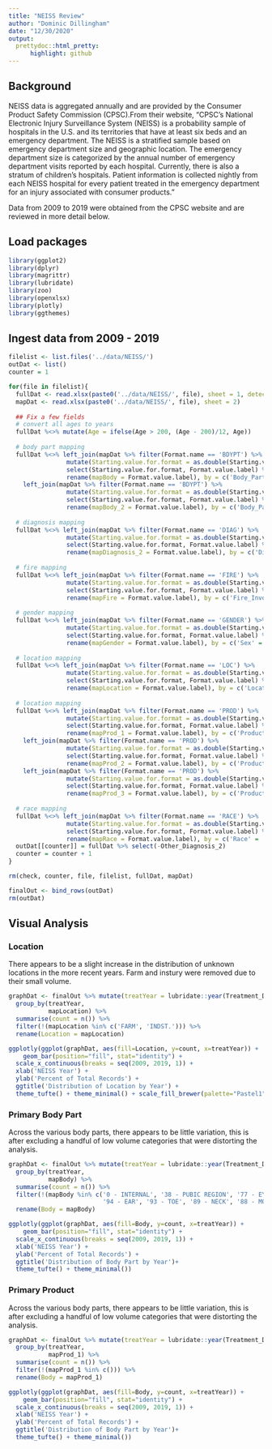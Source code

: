 ```yaml
---
title: "NEISS Review"
author: "Dominic Dillingham"
date: "12/30/2020"
output:
  prettydoc::html_pretty:
      highlight: github
---
```


## Background
NEISS data is aggregated annually and are provided by the Consumer Product Safety Commission (CPSC).From their website, "CPSC’s National Electronic Injury Surveillance System (NEISS) is a probability sample of hospitals in the U.S. and its territories that have at least six beds and an emergency department. The NEISS is a stratified sample based on emergency department size and geographic location. The emergency department size is categorized by the annual number of emergency department visits reported by each hospital. Currently, there is also a stratum of children’s hospitals. Patient information is collected nightly from each NEISS hospital for every patient treated in the emergency department for an injury associated with consumer products."

Data from 2009 to 2019 were obtained from the CPSC website and are reviewed in more detail below.

## Load packages
```r
library(ggplot2)
library(dplyr)
library(magrittr)
library(lubridate)
library(zoo)
library(openxlsx)
library(plotly)
library(ggthemes)
```

## Ingest data from 2009 - 2019
```r
filelist <- list.files('../data/NEISS/')
outDat <- list()
counter = 1

for(file in filelist){
  fullDat <- read.xlsx(paste0('../data/NEISS/', file), sheet = 1, detectDates = T)
  mapDat <- read.xlsx(paste0('../data/NEISS/', file), sheet = 2)
  
  ## Fix a few fields
  # convert all ages to years
  fullDat %<>% mutate(Age = ifelse(Age > 200, (Age - 200)/12, Age))
  
  # body part mapping
  fullDat %<>% left_join(mapDat %>% filter(Format.name == 'BDYPT') %>% 
                mutate(Starting.value.for.format = as.double(Starting.value.for.format)) %>%
                select(Starting.value.for.format, Format.value.label) %>% 
                rename(mapBody = Format.value.label), by = c('Body_Part' = 'Starting.value.for.format')) %>%
    left_join(mapDat %>% filter(Format.name == 'BDYPT') %>% 
                mutate(Starting.value.for.format = as.double(Starting.value.for.format)) %>%
                select(Starting.value.for.format, Format.value.label) %>% 
                rename(mapBody_2 = Format.value.label), by = c('Body_Part_2' = 'Starting.value.for.format'))
  
  # diagnosis mapping
  fullDat %<>% left_join(mapDat %>% filter(Format.name == 'DIAG') %>% 
                mutate(Starting.value.for.format = as.double(Starting.value.for.format)) %>%
                select(Starting.value.for.format, Format.value.label) %>% 
                rename(mapDiagnosis_2 = Format.value.label), by = c('Diagnosis_2' = 'Starting.value.for.format'))
  
  # fire mapping
  fullDat %<>% left_join(mapDat %>% filter(Format.name == 'FIRE') %>% 
                mutate(Starting.value.for.format = as.double(Starting.value.for.format)) %>%
                select(Starting.value.for.format, Format.value.label) %>% 
                rename(mapFire = Format.value.label), by = c('Fire_Involvement' = 'Starting.value.for.format'))
  
  # gender mapping
  fullDat %<>% left_join(mapDat %>% filter(Format.name == 'GENDER') %>% 
                mutate(Starting.value.for.format = as.double(Starting.value.for.format)) %>%
                select(Starting.value.for.format, Format.value.label) %>% 
                rename(mapGender = Format.value.label), by = c('Sex' = 'Starting.value.for.format'))
  
  # location mapping
  fullDat %<>% left_join(mapDat %>% filter(Format.name == 'LOC') %>% 
                mutate(Starting.value.for.format = as.double(Starting.value.for.format)) %>%
                select(Starting.value.for.format, Format.value.label) %>% 
                rename(mapLocation = Format.value.label), by = c('Location' = 'Starting.value.for.format'))
  
  # location mapping
  fullDat %<>% left_join(mapDat %>% filter(Format.name == 'PROD') %>% 
                mutate(Starting.value.for.format = as.double(Starting.value.for.format)) %>%
                select(Starting.value.for.format, Format.value.label) %>% 
                rename(mapProd_1 = Format.value.label), by = c('Product_1' = 'Starting.value.for.format')) %>%
    left_join(mapDat %>% filter(Format.name == 'PROD') %>% 
                mutate(Starting.value.for.format = as.double(Starting.value.for.format)) %>%
                select(Starting.value.for.format, Format.value.label) %>% 
                rename(mapProd_2 = Format.value.label), by = c('Product_2' = 'Starting.value.for.format')) %>% 
    left_join(mapDat %>% filter(Format.name == 'PROD') %>% 
                mutate(Starting.value.for.format = as.double(Starting.value.for.format)) %>%
                select(Starting.value.for.format, Format.value.label) %>% 
                rename(mapProd_3 = Format.value.label), by = c('Product_3' = 'Starting.value.for.format'))
  
  # race mapping
  fullDat %<>% left_join(mapDat %>% filter(Format.name == 'RACE') %>% 
                mutate(Starting.value.for.format = as.double(Starting.value.for.format)) %>%
                select(Starting.value.for.format, Format.value.label) %>% 
                rename(mapRace = Format.value.label), by = c('Race' = 'Starting.value.for.format'))
  outDat[[counter]] = fullDat %>% select(-Other_Diagnosis_2)
  counter = counter + 1
}

rm(check, counter, file, filelist, fullDat, mapDat)

finalOut <- bind_rows(outDat)
rm(outDat)
```

## Visual Analysis

### Location{.tabset}
There appears to be a slight increase in the distribution of unknown locations in the more recent years. Farm and instury were removed due to their small volume. 

```r
graphDat <- finalOut %>% mutate(treatYear = lubridate::year(Treatment_Date)) %>%
  group_by(treatYear,
           mapLocation) %>%
  summarise(count = n()) %>%
  filter(!(mapLocation %in% c('FARM', 'INDST.'))) %>%
  rename(Location = mapLocation)

ggplotly(ggplot(graphDat, aes(fill=Location, y=count, x=treatYear)) + 
    geom_bar(position="fill", stat="identity") +
  scale_x_continuous(breaks = seq(2009, 2019, 1)) +
  xlab('NEISS Year') +
  ylab('Percent of Total Records') +
  ggtitle('Distribution of Location by Year') + 
  theme_tufte() + theme_minimal() + scale_fill_brewer(palette="Pastel1")) 
```

### Primary Body Part{.tabset}
Across the various body parts, there appears to be little variation, this is after excluding a handful of low volume categories that were distorting the analysis. 

```r
graphDat <- finalOut %>% mutate(treatYear = lubridate::year(Treatment_Date)) %>%
  group_by(treatYear,
           mapBody) %>%
  summarise(count = n()) %>%
  filter(!(mapBody %in% c('0 - INTERNAL', '38 - PUBIC REGION', '77 - EYEBALL', '80 - UPPER ARM', '81 - UPPER LEG', '87 - NOT STATED/UNK',
                          '94 - EAR', '93 - TOE', '89 - NECK', '88 - MOUTH'))) %>%
  rename(Body = mapBody)

ggplotly(ggplot(graphDat, aes(fill=Body, y=count, x=treatYear)) + 
    geom_bar(position="fill", stat="identity") +
  scale_x_continuous(breaks = seq(2009, 2019, 1)) +
  xlab('NEISS Year') +
  ylab('Percent of Total Records') +
  ggtitle('Distribution of Body Part by Year')+ 
  theme_tufte() + theme_minimal())
```

### Primary Product{.tabset}
Across the various body parts, there appears to be little variation, this is after excluding a handful of low volume categories that were distorting the analysis. 

```r
graphDat <- finalOut %>% mutate(treatYear = lubridate::year(Treatment_Date)) %>%
  group_by(treatYear,
           mapProd_1) %>%
  summarise(count = n()) %>%
  filter(!(mapProd_1 %in% c())) %>%
  rename(Body = mapProd_1)

ggplotly(ggplot(graphDat, aes(fill=Body, y=count, x=treatYear)) + 
    geom_bar(position="fill", stat="identity") +
  scale_x_continuous(breaks = seq(2009, 2019, 1)) +
  xlab('NEISS Year') +
  ylab('Percent of Total Records') +
  ggtitle('Distribution of Body Part by Year')+ 
  theme_tufte() + theme_minimal())
```